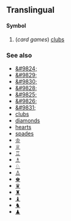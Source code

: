 ==Translingual==
====Symbol====

#(''card games'') [[clubs]]

===See also===
*[[&#9824;]]
*[[&#9829;]]
*[[&#9830;]]
*[[&#9828;]]
*[[&#9825;]]
*[[&#9826;]]
*[[&#9831;]]
*[[clubs]]
*[[diamonds]]
*[[hearts]]
*[[spades]]
*[[♔]]
*[[♕]]
*[[♖]]
*[[♗]]
*[[♘]]
*[[♙]]
*[[♚]]
*[[♛]]
*[[♜]]
*[[♝]]
*[[♞]]
*[[♟]]
